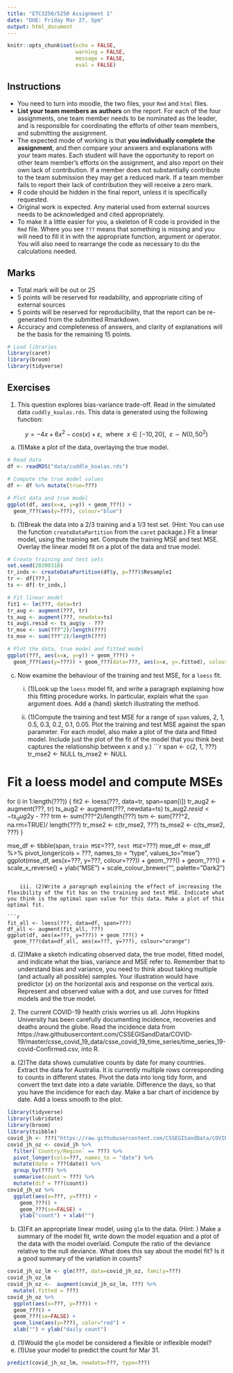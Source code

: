 ```yaml
---
title: "ETC3250/5250 Assignment 1"
date: "DUE: Friday Mar 27, 5pm"
output: html_document
---
```


```r
knitr::opts_chunk$set(echo = FALSE, 
                      warning = FALSE, 
                      message = FALSE,
                      eval = FALSE)
```

## Instructions

- You need to turn into moodle, the two files, your `Rmd` and `html` files. 
- **List your team members as authors** on the report. For each of the four assignments, one team member needs to be nominated as the leader, and is responsible for coordinating the efforts of other team members, and submitting the assignment. 
- The expected mode of working is that **you individually complete the assignment**, and then compare your answers and explanations with your team mates. Each student will have the opportunity to report on other team member's efforts on the assignment, and also report  on their own lack of contribution. If a member does not substantially contribute to the team submission they may get a reduced mark. If a team member fails to report their lack of contribution they will receive a zero mark.
- R code should be hidden in the final report, unless it is specifically requested.
- Original work is expected. Any material used from external sources needs to be acknowledged and cited appropriately. 
- To make it a little easier for you, a skeleton of R code is provided in the `Rmd` file. Where you see `???` means that something is missing and you will need to fill it in with the appropriate function, argument or operator. You will also need to rearrange the code as necessary to do the calculations needed.

## Marks

- Total mark will be out or 25
- 5 points will be reserved for readability, and appropriate citing of external sources 
- 5 points will be reserved for reproducibility, that the report can be re-generated from the submitted Rmarkdown. 
- Accuracy and completeness of answers, and clarity of explanations will be the basis for the remaining 15 points. 

```r
# Load libraries
library(caret)
library(broom)
library(tidyverse)
```

## Exercises

1. This question explores bias-variance trade-off. Read in the simulated data `cuddly_koalas.rds`. This data is generated using the following function:

$$ y = -4x + 6x^2 - cos(x) + \varepsilon, ~~\text{where}~~x\in [-10, 20], ~~\varepsilon\sim N(0, 50^2)$$

a. (1)Make a plot of the data, overlaying the true model.

```r
# Read data
df <- readRDS("data/cuddle_koalas.rds")

# Compute the true model values
df <- df %>% mutate(true=???)

# Plot data and true model 
ggplot(df, aes(x=x, y=y)) + geom_???() +
  geom_???(aes(y=???), colour="blue")
```

b. (1)Break the data into a $2/3$ training and a $1/3$ test set. (Hint: You can use the function `createDataPartition` from the `caret` package.) Fit a linear model, using the training set. Compute the training MSE and test MSE. Overlay the linear model fit on a plot of the data and true model.

```r
# Create training and test sets
set.seed(20200318)
tr_indx <- createDataPartition(df$y, p=???)$Resample1
tr <- df[???,]
ts <- df[-tr_indx,]

# Fit linear model
fit1 <- lm(???, data=tr)
tr_aug <- augment(???, tr)
ts_aug <- augment(???, newdata=ts)
ts_aug$.resid <- ts_aug$y - ???
tr_mse <- sum(???^2)/length(???)
ts_mse <- sum(???^2)/length(???)

# Plot the data, true model and fitted model
ggplot(???, aes(x=x, y=y)) + geom_???() +
  geom_???(aes(y=???)) + geom_???(data=???, aes(x=x, y=.fitted), colour="orange")
```

c. Now examine the behaviour of the training and test MSE, for a `loess` fit. 
    i. (1)Look up the `loess` model fit, and write a paragraph explaining how this fitting procedure works. In particular, explain what the `span` argument does. Add a (hand) sketch illustrating the method.


    ii. (1)Compute the training and test MSE for a range of `span` values, 2, 1, 0.5, 0.3, 0.2, 0.1, 0.05. Plot the training and test MSE against the span parameter. For each model, also make a plot of the data and fitted model. Include just the plot of the fit of the model that you think best captures the relationship between x and y.)
```r
span <- c(2, 1, ???)
tr_mse2 <- NULL
ts_mse2 <- NULL

# Fit a loess model and compute MSEs
for (i in 1:length(???)) {
  fit2 <- loess(???, data=tr, span=span[i])
  tr_aug2 <- augment(???, tr)
  ts_aug2 <- augment(???, newdata=ts)
  ts_aug2$.resid <- ts_aug2$y - ???
  trm <- sum(???^2)/length(???)
  tsm <- sum(???^2, na.rm=TRUE)/
    length(???)
  tr_mse2 <- c(tr_mse2, ???)
  ts_mse2 <- c(ts_mse2, ???)
}

mse_df <- tibble(span, `train MSE`=???, `test MSE`=???)
mse_df <- mse_df %>% 
  pivot_longer(cols = ???, names_to = "type", values_to="mse")
ggplot(mse_df, aes(x=???, y=???, colour=???)) + 
  geom_???() +
  geom_???() + 
  scale_x_reverse() +
  ylab("MSE") +
  scale_colour_brewer("", palette="Dark2")
```

    iii. (2)Write a paragraph explaining the effect of increasing the flexibility of the fit has on the training and test MSE. Indicate what you think is the optimal span value for this data. Make a plot of this optimal fit.

```r
fit_all <- loess(???, data=df, span=???)
df_all <- augment(fit_all, ???)
ggplot(df, aes(x=???, y=???)) + geom_???() +
  geom_???(data=df_all, aes(x=???, y=???), colour="orange")
```

d. (2)Make a sketch indicating observed data, the true model, fitted model, and indicate what the bias, variance and MSE refer to. Remember that to understand bias and variance, you need to think about taking multiple (and actually all possible) samples. Your illustration would have predictor ($x$) on the horizontal axis and response on the vertical axis. Represent and observed value with a dot, and use curves for fitted models and the true model.

2. The current COVID-19 health crisis worries us all. John Hopkins University has been carefully documenting incidence, recoveries and deaths around the globe. Read the incidence data from https://raw.githubusercontent.com/CSSEGISandData/COVID-19/master/csse_covid_19_data/csse_covid_19_time_series/time_series_19-covid-Confirmed.csv, into R.

a. (2)The data shows cumulative counts by date for many countries. Extract the data for Australia. It is currently multiple rows corresponding to counts in different states. Pivot the data into long tidy form, and convert the text date into a date variable. Difference the days, so that you have the incidence for each day. Make a bar chart of incidence by date. Add a loess smooth to the plot.

```r
library(tidyverse)
library(lubridate)
library(broom)
library(tsibble)
covid_jh <- ???("https://raw.githubusercontent.com/CSSEGISandData/COVID-19/master/csse_covid_19_data/csse_covid_19_time_series/time_series_19-covid-Confirmed.csv")
covid_jh_oz <- covid_jh %>%
  filter(`Country/Region` == ???) %>%
  pivot_longer(cols=???, names_to = "date") %>%
  mutate(date = ???(date)) %>%
  group_by(???) %>%
  summarise(count = ???) %>%
  mutate(dif = ???(count))
covid_jh_oz %>%
  ggplot(aes(x=???, y=???)) + 
    geom_???() +
    geom_???(se=FALSE) +
    ylab("count") + xlab("")
```

b. (3)Fit an appropriate linear model, using `glm` to the data. (Hint: ) Make a summary of the model fit, write down the model equation and a plot of the data with the model overlaid. Compute the ratio of the deviance relative to the null deviance. What does this say about the model fit? Is it a good summary of the variation in counts?

```r
covid_jh_oz_lm <- glm(???, data=covid_jh_oz, family=???)
covid_jh_oz_lm
covid_jh_oz <-  augment(covid_jh_oz_lm, ???) %>%
  mutate(.fitted = ???)
covid_jh_oz %>%
  ggplot(aes(x=???, y=???)) + 
  geom_???() +
  geom_???(se=FALSE) +
  geom_line(aes(y=???), color="red") +
  xlab("") + ylab("daily count") 
```

d. (1)Would the `glm` model be considered a flexible or inflexible model? 
e. (1)Use your model to predict the count for Mar 31.
```r
predict(covid_jh_oz_lm, newdata=???, type=???)
```
